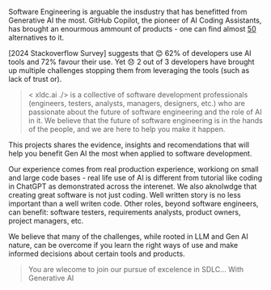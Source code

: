 Software Engineering is arguable the insdustry that has benefitted from Generative AI the most. GitHub Copilot, the pioneer of AI Coding Assistants, has brought an enourmous ammount of products - one can find almost [50](https://alternativeto.net/software/github-copilot/) alternatives to it.

[2024 Stackoverflow Survey] suggests that 😊  62% of developers use AI tools and 72% favour their use. Yet 😞 2 out of 3 developers have brought up multiple challenges stopping them from leveraging the tools (such as lack of trust or).

>< xldc.ai ./> is a collective of software development professionals (engineers, testers, analysts, managers, designers, etc.) who are passionate about the future of software engineering and the role of AI in it. We believe that the future of software engineering is in the hands of the people, and we are here to help you make it happen.

This projects shares the evidence, insights and recomendations that will help you benefit Gen AI the most when applied to software development.

Our experience comes from real production experience, workiong on small and large code bases - real life use of AI is different from tutorial like coding in ChatGPT as demonstrated across the interenet. We also aknolwdge that creating great software is not just coding. Well written story is no less important than a well writen code. Other roles, beyond software engineers, can benefit: software testers, requirements analysts, product owners, project managers, etc.

We believe that many of the challenges, while rooted in LLM and Gen AI nature, can be overcome if you learn the right ways of use and make informed decisions about certain tools and products.

> You are wlecome to join our pursue of excelence in SDLC... With Generative AI